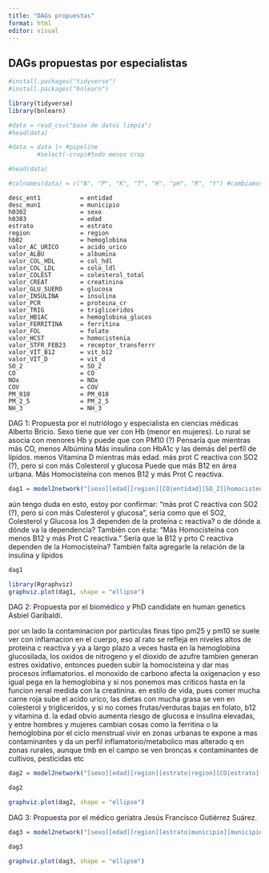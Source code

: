 ```yaml
---
title: "DAGs propuestas"
format: html
editor: visual
---
```


## DAGs propuestas por especialistas

```r
#install.packages("tidyverse")
#install.packages("bnlearn")
```

```r
library(tidyverse)
library(bnlearn)
```

```r
#data = read_csv("base de datos limpia")
#head(data)
```

```r
#data = data |> #pipeline
        #select(-crop)#todo menos crop
```

```r
#head(data)
```

```r
#colnames(data) = c("N", "P", "K", "T", "H", "pH", "R", "Y") #cambiamos el nombre de las columnas, en caso de ser necesario, si no las mismas variables permanecen
```
```         
desc_ent1           = entidad
desc_mun1           = municipio
h0302               = sexo
h0303               = edad
estrato             = estrato
region              = region
hb02                = hemoglobina
valor_AC_URICO      = acido_urico
valor_ALBU          = albumina
valor_COL_HDL       = col_hdl
valor_COL_LDL       = colo_ldl
valor_COLEST        = colesterol_total
valor_CREAT         = creatinina
valor_GLU_SUERO     = glucosa
valor_INSULINA      = insulina
valor_PCR           = proteina_cr
valor_TRIG          = trigliceridos
valor_HB1AC         = hemoglobina_glucos
valor_FERRITINA     = ferritina
valor_FOL           = folato
valor_HCST          = homocistenia
valor_STFR_FEB23    = receptor_transferrr
valor_VIT_B12       = vit_b12
valor_VIT_D         = vit_d
SO_2                = SO_2
CO                  = CO
NOx                 = NOx
COV                 = COV
PM_010              = PM_010
PM_2_5              = PM_2_5
NH_3                = NH_3
```
DAG 1: Propuesta por el nutriólogo y especialista en ciencias médicas Alberto Bricio. Sexo tiene que ver con Hb (menor en mujeres). Lo rural se asocia con menores Hb y puede que con PM10 (?) Pensaría que mientras más CO, menos Albúmina Más insulina con HbA1c y las demás del perfíl de lípidos. menos Vitamina D mientras más edad. más prot C reactiva con SO2 (?), pero si con más Colesterol y glucosa Puede que más B12 en área urbana. Más Homocisteína con menos B12 y más Prot C reactiva.

```r
dag1 = model2network("[sexo][edad][region][CO|entidad][SO_2][homocistenia][insulina|sexo:albumina][estrato|municipio][municipio|entidad][entidad|region][proteina_cr|homocistenia:SO_2][vit_b12|homocistenia:estrato][glucosa|proteina_cr][colesterol_total|proteina_cr:insulina][vit_d|edad:region][hemoglobina_glucos|insulina:albumina][albumina|CO][PM_010|estrato][hemoglobina|estrato:sexo]") 
```

aún tengo duda en esto, estoy por confirmar: "más prot C reactiva con SO2 (?), pero si con más Colesterol y glucosa", sería como que el SO2, Colesterol y Glucosa los 3 dependen de la proteína c reactiva? o de dónde a dónde va la dependencia? También con ésta: "Más Homocisteína con menos B12 y más Prot C reactiva." Sería que la B12 y prto C reactiva dependen de la Homocisteína? También falta agregarle la relación de la insulina y lípidos

```r
dag1
```

```r
library(Rgraphviz)
graphviz.plot(dag1, shape = "ellipse")
```

DAG 2: Propuesta por el biomédico y PhD candidate en human genetics Asbiel Garibaldi.

por un lado la contaminacion por particulas finas tipo pm25 y pm10 se suele ver con inflamacion en el cuerpo, eso al rato se refleja en niveles altos de proteina c reactiva y ya a largo plazo a veces hasta en la hemoglobina glucosilada, los oxidos de nitrogeno y el dioxido de azufre tambien generan estres oxidativo, entonces pueden subir la homocisteina y dar mas procesos inflamatorios. el monoxido de carbono afecta la oxigenacion y eso igual pega en la hemoglobina y si nos ponemos mas criticos hasta en la funcion renal medida con la creatinina. en estilo de vida, pues comer mucha carne roja sube el acido urico, las dietas con mucha grasa se ven en colesterol y trigliceridos, y si no comes frutas/verduras bajas en folato, b12 y vitamina d. la edad obvio aumenta riesgo de glucosa e insulina elevadas, y entre hombres y mujeres cambian cosas como la ferritina o la hemoglobina por el ciclo menstrual vivir en zonas urbanas te expone a mas contaminantes y da un perfil inflamatorio/metabolico mas alterado q en zonas rurales, aunque tmb en el campo se ven broncas x contaminantes de cultivos, pesticidas etc

```r
dag2 = model2network("[sexo][edad][region][estrato|region][CO|estrato][SO_2|estrato][NOx|estrato][PM_010|estrato][PM_2_5|estrato][homocistenia|NOx:SO_2][proteina_cr|PM_010:PM_2_5:homocistenia][hemoglobina|sexo:CO][creatinina|CO:edad][glucosa|edad][insulina|edad][hemoglobina_glucos|glucosa:insulina:proteina_cr][ferritina|sexo][vit_d|edad:estrato][vit_b12|estrato][folato|estrato][colesterol_total|estrato:edad][trigliceridos|estrato:edad][acido_urico|estrato:edad]") 
```

```r
dag2
```

```r
graphviz.plot(dag2, shape = "ellipse")
```

DAG 3: Propuesta por el médico geriatra Jesús Francisco Gutiérrez Suárez.

```r
dag3 = model2network("[sexo][edad][region][estrato|municipio][municipio|entidad][entidad|region][vit_b12][ferritina][folato][CO|estrato][NH_3|estrato][SO_2|estrato][NOx][hemoglobina|sexo:edad:region:vit_b12:folato:ferritina:CO:NOx][receptor_transferrr|region:hemoglobina][glucosa|edad][hemoglobina_glucos|sexo:edad:hemoglobina:glucosa][insulina|glucosa][colo_ldl|sexo][colesterol_total|sexo:edad][trigliceridos|edad]") 
```

```r
dag3
```

```r
graphviz.plot(dag3, shape = "ellipse")
```
